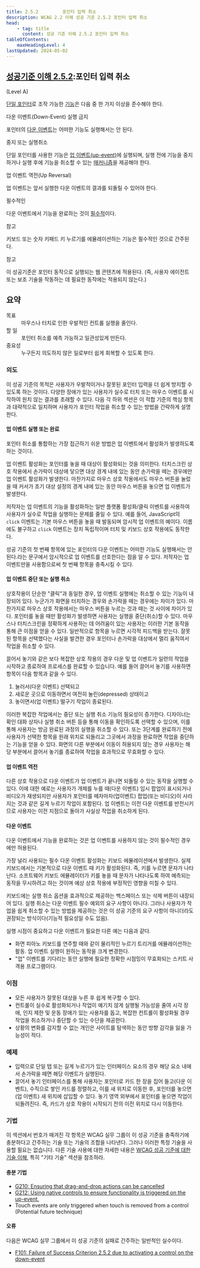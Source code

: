 ```yaml
---
title: 2.5.2         포인터 입력 취소
description: WCAG 2.2 이해 성공 기준 2.5.2 포인터 입력 취소
head:
    - tag: title
      content: 성공 기준 이해 2.5.2 포인터 입력 취소
tableOfContents:
    maxHeadingLevel: 4
lastUpdated: 2024-05-02
---
```



## [성공기준 이해 2.5.2](https://w3.org/TR/WCAG22#pointer-cancellation):포인터 입력 취소 

(Level A)

<Card title="성공 기준(SC)"></Card>

[단일 포인터](../../glossary/single-pointer)로 조작 가능한 [기능](../../glossary/functionality)은 다음 중 한 가지 이상을 준수해야 한다.

다운 이벤트(Down-Event) 실행 금지

포인터의 [다운 이벤트](../../glossary/down-event)는 어떠한 기능도 실행해서는 안 된다.

중지 또는 실행취소

단일 포인터를 사용한 기능은 [업 이벤트(up-event)](../../glossary/up-event)에 실행되며, 실행 전에 기능을 중지하거나 실행 후에 기능을 취소할 수 있는 [매커니즘](../../glossary/mechanism)을 제공해야 한다.

업 이벤트 역전(Up Reversal)

업 이벤트는 앞서 실행한 다운 이벤트의 결과를 되돌릴 수 있어야 한다.

필수적인

다운 이벤트에서 기능을 완료하는 것이 [필수적](../../glossary/essential)이다.

참고

키보드 또는 숫자 키패드 키 누르기를 에뮬레이션하는 기능은 필수적인 것으로 간주된다.

참고

이 성공기준은 포인터 동작으로 실행되는 웹 콘텐츠에 적용된다. (즉, 사용자 에이전트 또는 보조 기술을 작동하는 데 필요한 동작에는 적용되지 않는다.)

## 요약

<dl>
<dt>목표</dt>
<dd>마우스나 터치로 인한 우발적인 컨트롤 실행을 줄인다.</dd>
<dt>할 일</dt>
<dd>포인터 취소를 예측 가능하고 일관성있게 만든다.</dd>
<dt>중요성</dt>
<dd>누구든지 의도하지 않은 일로부터 쉽게 회복할 수 있도록 한다.</dd>
</dl>

### 의도

이 성공 기준의 목적은 사용자가 우발적이거나 잘못된 포인터 입력을 더 쉽게 방지할 수 있도록 하는 것이다. 다양한 장애가 있는 사용자가 실수로 터치 또는 마우스 이벤트를 시작하여 원치 않는 결과를 초래할 수 있다. 다음 각 하위 섹션은 이 적합 기준의 핵심 항목과 대략적으로 일치하며 사용자가 포인터 작업을 취소할 수 있는 방법을 간략하게 설명한다.

#### 업 이벤트 실행 또는 완료

포인터 취소를 통합하는 가장 접근하기 쉬운 방법은 업 이벤트에서 활성화가 발생하도록 하는 것이다.

업 이벤트 활성화는 포인터를 놓을 때 대상이 활성화되는 것을 의미한다. 터치스크린 상호 작용에서 손가락이 대상에 닿으면 대상 경계 내에 있는 동안 손가락을 떼는 경우에만 업 이벤트 활성화가 발생한다. 마찬가지로 마우스 상호 작용에서도 마우스 버튼을 눌렀을 때 커서가 초기 대상 설정의 경계 내에 있는 동안 마우스 버튼을 놓으면 업 이벤트가 발생한다.

저작자는 업 이벤트의 기능을 활성화하는 일반 플랫폼 활성화/클릭 이벤트를 사용하여 사용자가 실수로 작업을 실행하는 문제를 줄일 수 있다. 예를 들어, JavaScript의 `click` 이벤트는 기본 마우스 버튼을 놓을 때 발동되며 암시적 업 이벤트의 예이다. 이름에도 불구하고 `click` 이벤트는 장치 독립적이며 터치 및 키보드 상호 작용에도 동작한다.

성공 기준의 첫 번째 항목에 있는 포인터의 다운 이벤트는 어떠한 기능도 실행해서는 안 된다.라는 문구에서 암시적으로 업 이벤트를 선호한다는 점을 알 수 있다. 저작자는 업 이벤트만을 사용함으로써 첫 번째 항목을 충족시킬 수 있다.

#### 업 이벤트 중단 또는 실행 취소

상호작용이 단순한 "클릭"과 동일한 경우, 업 이벤트 실행에는 취소할 수 있는 기능이 내장되어 있다. 누군가가 화면을 터치하는 경우와 손가락을 떼는 경우에는 차이가 있다. 마찬가지로 마우스 상호 작용에서는 마우스 버튼을 누르는 것과 떼는 것 사이에 차이가 있다. 포인터를 놓을 때만 활성화가 발생하면 사용자는 실행을 중단(취소)할 수 있다. 마우스나 터치스크린을 정확하게 사용하는 데 어려움이 있는 사용자는 이러한 기본 동작을 통해 큰 이점을 얻을 수 있다. 일반적으로 항목을 누르면 시각적 피드백을 받는다. 잘못된 항목을 선택했다는 사실을 발견한 경우 포인터나 손가락을 대상에서 멀리 움직여서 작업을 취소할 수 있다.

끌어서 놓기와 같은 보다 복잡한 상호 작용의 경우 다운 및 업 이벤트가 일련의 작업을 시작하고 종료하여 프로세스를 완료할 수 있습니다. 예를 들어 끌어서 놓기를 사용하면 항목이 다음 항목과 같을 수 있다.

1.  눌러서(다운 이벤트) 선택되고
2.  새로운 곳으로 이동하면서 여전히 눌린(depressed) 상태이고
3.  놓이면서(업 이벤트) 떨구기 작업이 종료된다.

이러한 복잡한 작업에서는 중단 또는 실행 취소 기능의 필요성이 증가한다. 디자이너는 확인 대화 상자나 실행 취소 버튼 등을 통해 이동을 확인하도록 선택할 수 있으며, 이를 통해 사용자는 방금 완료된 과정의 실행을 취소할 수 있다. 또는 3단계를 완료하기 전에 사용자가 선택한 항목을 원래 위치로 되돌리고 그곳에서 과정을 완료하면 작업을 중단하는 기능을 얻을 수 있다. 화면의 다른 부분에서 이동이 허용되지 않는 경우 사용자는 해당 부분에서 끌어서 놓기를 종료하여 작업을 효과적으로 무효화할 수 있다.

#### 업 이벤트 역전

다른 상호 작용으로 다운 이벤트가 업 이벤트가 끝나면 되돌릴 수 있는 동작을 실행할 수 있다. 이에 대한 예로는 사용자가 개체를 누를 때(다운 이벤트) 임시 팝업이 표시되거나 비디오가 재생되지만 사용자가 포인터를 떼자마자(업이벤트) 팝업(또는 비디오)이 사라지는 것과 같은 길게 누르기 작업이 포함된다. 업 이벤트는 이전 다운 이벤트를 반전시키므로 사용자는 이전 지점으로 돌아가 사실상 작업을 취소하게 된다.

#### 다운 이벤트

다운 이벤트에서 기능을 완료하는 것은 업 이벤트를 사용하지 않는 것이 필수적인 경우에만 허용된다.

가장 널리 사용되는 필수 다운 이벤트 활성화는 키보드 에뮬레이션에서 발생한다. 실제 키보드에서는 기본적으로 다운 이벤트 때 키가 활성화된다. 즉, 키를 누르면 문자가 나타난다. 소프트웨어 키보드 에뮬레이터가 키를 놓을 때 문자가 나타나도록 하여 예측되는 동작을 무시하려고 하는 것이며 예상 상호 작용에 부정적인 영향을 미칠 수 있다.

키보드에는 실행 취소 옵션을 효과적으로 제공하는 백스페이스 또는 삭제 버튼이 내장되어 있다. 실행 취소는 다운 이벤트 필수 예외의 요구 사항이 아니다. 그러나 사용자가 작업을 쉽게 취소할 수 있는 방법을 제공하는 것은 이 성공 기준의 요구 사항이 아니더라도 권장되는 방식이다(기능적 필요성일 수도 있음).

실행 시점이 중요하고 다운 이벤트가 필요한 다른 예는 다음과 같다.

*   화면 피아노 키보드를 연주할 때와 같이 물리적인 누르기 트리거를 에뮬레이션하는 활동. 업 이벤트 실행이 원하는 동작을 크게 변경한다.
*   "업" 이벤트를 기다리는 동안 실행에 필요한 정확한 시점밍이 무효화되는 스키트 사격용 프로그램이다.

### 이점

*   모든 사용자가 잘못된 대상을 누른 후 쉽게 복구할 수 있다.
*   컨트롤이 실수로 활성화되거나 작업이 예기치 않게 실행될 가능성을 줄여 시각 장애, 인지 제한 및 운동 장애가 있는 사용자를 돕고, 복잡한 컨트롤이 활성화될 경우 작업을 취소하거나 중단할 수 있는 수단을 제공한다.
*   상황의 변화를 감지할 수 없는 개인은 사이트를 탐색하는 동안 방향 감각을 잃을 가능성이 적다.

### 예제

*   입력으로 단일 탭 또는 길게 누르기가 있는 인터페이스 요소의 경우 해당 요소 내에서 손가락을 떼면 해당 이벤트가 실행된다.
*   끌어서 놓기 인터페이스를 통해 사용자는 포인터로 카드 한 장을 집어 들고(다운 이벤트), 수직으로 쌓인 카드를 정렬하고, 이를 새 위치로 이동한 후, 포인터를 놓으면(업 이벤트) 새 위치에 삽입할 수 있다. 놓기 영역 외부에서 포인터를 놓으면 작업이 되돌려진다. 즉, 카드가 상호 작용이 시작되기 전의 이전 위치로 다시 이동한다.

### 기법

이 섹션에서 번호가 매겨진 각 항목은 WCAG 실무 그룹이 이 성공 기준을 충족하기에 충분하다고 간주하는 기술 또는 기술의 조합을 나타낸다. 그러나 이러한 특정 기술을 사용할 필요는 없습니다. 다른 기술 사용에 대한 자세한 내용은 [WCAG 성공 기준에 대한 기술 이해](../understanding-techniques), 특히 "기타 기술" 섹션을 참조하라.

#### 충분 기법

*   [G210: Ensuring that drag-and-drop actions can be cancelled](https://www.w3.org/WAI/WCAG22/Techniques/general/G210)
*   [G212: Using native controls to ensure functionality is triggered on the up-event.](https://www.w3.org/WAI/WCAG22/Techniques/general/G212)
*   Touch events are only triggered when touch is removed from a control (Potential future technique)

#### 오류

다음은 WCAG 실무 그룹에서 이 성공 기준의 실패로 간주하는 일반적인 실수이다.

*   [F101: Failure of Success Criterion 2.5.2 due to activating a control on the down-event](https://www.w3.org/WAI/WCAG22/Techniques/failures/F101)

